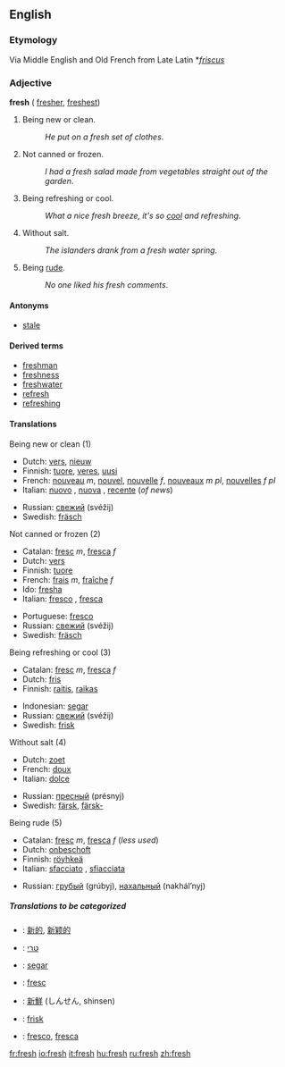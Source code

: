 ==English==

{{rank|walk|places|simple|710|fresh|noble|appearance|period}}
===Etymology===
Via Middle English and Old French from Late Latin *''[[friscus]]''
===Adjective===
'''fresh''' ({{compare}} [[fresher]], {{super}} [[freshest]])

#Being new or clean.
#:''He put on a fresh set of clothes''. 
#Not canned or frozen.
#:''I had a fresh salad made from vegetables straight out of the garden''.
#Being refreshing or cool.
#:''What a nice fresh breeze, it's so [[cool]] and refreshing''.
#Without salt.
#:''The islanders drank from a fresh water spring''.
#Being [[rude]].
#:''No one liked his fresh comments''.

====Antonyms====
*[[stale]]

====Derived terms====
*[[freshman]]
*[[freshness]]
*[[freshwater]]
*[[refresh]]
*[[refreshing]]

====Translations====
;Being new or clean (1)
{{top}}
*Dutch: [[vers]], [[nieuw]]
*Finnish: [[tuore]], [[veres]], [[uusi]]
*French: [[nouveau]] ''m'', [[nouvel]], [[nouvelle]] ''f'', [[nouveaux]] ''m pl'', [[nouvelles]] ''f pl''
*Italian: [[nuovo]] {{m}}, [[nuova]] {{f}}, [[recente]] (''of news'')
{{mid}}
*Russian: [[свежий]] (svéžij)
*Swedish: [[fräsch]]
{{bottom}}

;Not canned or frozen (2)
{{top}}
*Catalan: [[fresc]] ''m'', [[fresca]] ''f''
*Dutch: [[vers]]
*Finnish: [[tuore]]
*French: [[frais]] ''m'', [[fraîche]] ''f''
*Ido: [[fresha]]
*Italian: [[fresco]] {{m}}, [[fresca]] {{f}}
{{mid}}
*Portuguese: [[fresco]]
*Russian: [[свежий]] (svéžij)
*Swedish: [[fräsch]]
{{bottom}}

;Being refreshing or cool (3)
{{top}}
*Catalan: [[fresc]] ''m'', [[fresca]] ''f''
*Dutch: [[fris]]
*Finnish: [[raitis]], [[raikas]]
{{mid}}
*Indonesian: [[segar]]
*Russian: [[свежий]] (svéžij)
*Swedish: [[frisk]]
{{bottom}}

;Without salt (4)
{{top}}
*Dutch: [[zoet]]
*French: [[doux]]
*Italian: [[dolce]]
{{mid}}
*Russian: [[пресный]] (présnyj)
*Swedish: [[färsk]], [[färsk-]]
{{bottom}}

;Being rude (5)
{{top}}
*Catalan: [[fresc]] ''m'', [[fresca]] ''f'' (''less used'')
*Dutch: [[onbeschoft]]
*Finnish: [[röyhkeä]]
*Italian: [[sfacciato]] {{m}}, [[sfiacciata]] {{f}}
{{mid}}
*Russian: [[грубый]] (grúbyj), [[нахальный]] (nakhál’nyj)
{{bottom}}

=====Translations to be categorized=====
{{checktrans}}

*{{ttbc|Chinese}}: [[新的]], [[新颖的]]
*{{ttbc|Hebrew}}: [[טרי]]
*{{ttbc|Indonesian}}: [[segar]]
*{{ttbc|Interlingua}}: [[fresc]]
*{{ttbc|Japanese}}: [[新鮮]] (しんせん, shinsen)
*{{ttbc|Norwegian}}: [[frisk]]
*{{ttbc|Spanish}}: [[fresco]], [[fresca]]

[[fr:fresh]]
[[io:fresh]]
[[it:fresh]]
[[hu:fresh]]
[[ru:fresh]]
[[zh:fresh]]